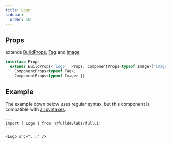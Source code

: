 ```yaml
---
title: Logo
sidebar: 
  order: 50
---
```


## Props
extends [BuildProps](/guides/components), [Tag](/components/tag) and [Image](/components/image)
```ts
interface Props
  extends BuildProps<'logo', Props, ComponentProps<typeof Image>['image']>,
    ComponentProps<typeof Tag>,
    ComponentProps<typeof Image> {}
```

## Example
The example down below uses regular syntax, but this component is compatible with [all syntaxes](/guides/components#syntax).

```astro
---
import { Logo } from '@fulldevlabs/fullui'
---

<Logo src="..." />
```